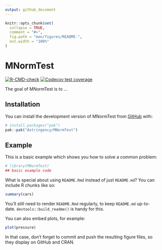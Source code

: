 ```yaml
---
output: github_document
---
```


<!-- README.md is generated from README.Rmd. Please edit that file -->

```r
knitr::opts_chunk$set(
  collapse = TRUE,
  comment = "#>",
  fig.path = "man/figures/README-",
  out.width = "100%"
)
```

# MNormTest

<!-- badges: start -->
[![R-CMD-check](https://github.com/Astringency/MNormTest/actions/workflows/R-CMD-check.yaml/badge.svg)](https://github.com/Astringency/MNormTest/actions/workflows/R-CMD-check.yaml)
[![Codecov test coverage](https://codecov.io/gh/Astringency/MNormTest/graph/badge.svg)](https://app.codecov.io/gh/Astringency/MNormTest)
<!-- badges: end -->

The goal of MNormTest is to ...

## Installation

You can install the development version of MNormTest from [GitHub](https://github.com/) with:

``` r
# install.packages("pak")
pak::pak("Astringency/MNormTest")
```

## Example

This is a basic example which shows you how to solve a common problem:

```r
# library(MNormTest)
## basic example code
```

What is special about using `README.Rmd` instead of just `README.md`? You can include R chunks like so:

```r
summary(cars)
```

You'll still need to render `README.Rmd` regularly, to keep `README.md` up-to-date. `devtools::build_readme()` is handy for this.

You can also embed plots, for example:

```r
plot(pressure)
```

In that case, don't forget to commit and push the resulting figure files, so they display on GitHub and CRAN.
